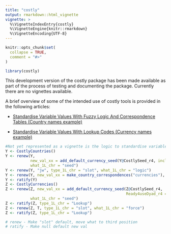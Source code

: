 ```yaml
---
title: "costly"
output: rmarkdown::html_vignette
vignette: >
  %\VignetteIndexEntry{costly}
  %\VignetteEngine{knitr::rmarkdown}
  %\VignetteEncoding{UTF-8}
---
```


```r
knitr::opts_chunk$set(
  collapse = TRUE,
  comment = "#>"
)
```

```r
library(costly)
```
This development version of the costly package has been made available as part of the process of testing and documenting the package. 
Currently there are no vignettes available.

A brief overview of some of the intended use of costly tools is provided in the following articles:

- [Standardise Variable Values With Fuzzy Logic And Correspondence Tables (Country names example)](V_01.html)

- [Standardise Variable Values With Lookup Codes (Currency names example)](V_02.html)


```r
#Not yet represented as a vignette is the logic to standardise variable values using lookup tables. The basic logic (specific to currency variables) is as follows.
Y <- CostlyCountries()
Y <- renew(Y,
           new_val_xx = add_default_currency_seed(Y@CostlySeed_r4, include_1L_chr = "Country"), 
           what_1L_chr = "seed")
Y <- renew(Y, "jw", type_1L_chr = "slot", what_1L_chr = "logic") 
Y <- renew(Y, new_val_xx = make_country_correspondences("currencies"), what_1L_chr = "correspondences") 
Y <- ratify(Y)
Z <- CostlyCurrencies()
Z <- renew(Z, new_val_xx = add_default_currency_seed(Z@CostlySeed_r4,
                                                     Ready4useDyad_r4 = Y@results_ls$Country_Output_Lookup), 
           what_1L_chr = "seed")
Z <- ratify(Z, type_1L_chr = "Lookup")
Z <- renew(Z, T, type_1L_chr = "slot", what_1L_chr = "force") 
Z <- ratify(Z, type_1L_chr = "Lookup")
```

```r
# renew - Make "slot" default, move what to third position
# ratify - Make null default new val
```

